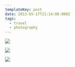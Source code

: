 ```yaml
---
templateKey: post
date: 2013-05-17T21:14:00.000Z
tags:
  - travel
  - photography
---
```

![](../../assets/photos/20130515-IMG_6681.jpg)

![](../../assets/photos/20130515-IMG_6925.jpg)

![](../../assets/photos/20130515-IMG_6769.jpg)
